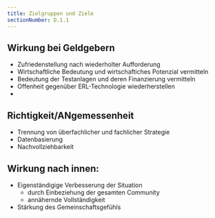```yaml
---
title: Zielgruppen und Ziele
sectionNumber: D.1.1
---
```


## Wirkung bei Geldgebern

- Zufriedenstellung nach wiederholter Aufforderung
- Wirtschaftliche Bedeutung und wirtschaftiches Potenzial vermitteln
- Bedeutung der Testanlagen und deren Finanzierung vermitteln
- Offenheit gegenüber ERL-Technologie wiederherstellen
-

## Richtigkeit/ANgemessenheit

- Trennung von überfachlicher und fachlicher Strategie
- Datenbasierung
- Nachvollziehbarkeit

## Wirkung nach innen:

- Eigenständigige Verbesserung der Situation
  - durch Einbeziehung der gesamten Community
  - annähernde Vollständigkeit
- Stärkung des Gemeinschaftsgefühls

